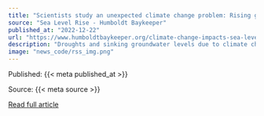 ```yaml
---
title: "Scientists study an unexpected climate change problem: Rising groundwater levels"
source: "Sea Level Rise - Humboldt Baykeeper"
published_at: "2022-12-22"
url: "https://www.humboldtbaykeeper.org/climate-change-impacts-sea-level-rise/1648-scientists-study-an-unexpected-climate-change-problem-rising-groundwater-levels-2"
description: "Droughts and sinking groundwater levels due to climate change and water consumption have become a familiar worry in many parts of the world. But coastal California is poised to soon encounter a very different kind of problem: Levels of groundwater may rise.&nbsp;“It’s a concern,” said Ben Hagedorn, Associate Professor of Geological Sciences at California State University Long Beach.&nbsp;“What we see near the coast is that the rising sea level pushes up the saline groundwater,” he said.&nbsp;In the process, the fresh groundwater used for drinking gets pressed toward the surface as well since it usually floats on top of the heavier salty groundwater. This could make coastal regions more prone to flooding, but there are also more insidious consequences.&nbsp;As the rising fresh water seeps into surface soils, toxins such as cadmium and lead from hazardous waste sites, landfills and other contaminated areas could get flushed into drinking supplies, Hagedorn said.&nbsp;Rising levels of fresh groundwater could make this problem more widespread and also wash toxins from shallow aquifers into the deeper reservoirs that currently provide drinking water. And soluble pollutants aren’t the only concern.&nbsp;“When you have plumes of contaminants in aquifers, they can degas and generate toxic vapors,” Hagedorn said. These vapors can then push into buildings through cracks in the construction material or via utility lines and low-elevation windows.Read More"
image: "news_code/rss_img.png"
---
```



  Published: {{< meta published_at >}}
  

  Source: {{< meta source >}}
  

  [Read full article]({{< meta url >}})
  

